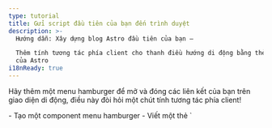 ```yaml
---
type: tutorial
title: Gửi script đầu tiên của bạn đến trình duyệt
description: >-
  Hướng dẫn: Xây dựng blog Astro đầu tiên của bạn —

  Thêm tính tương tác phía client cho thanh điều hướng di động bằng thẻ script
  của Astro
i18nReady: true
---
```


Hãy thêm một menu hamburger để mở và đóng các liên kết của bạn trên giao diện di động, điều này đòi hỏi một chút tính tương tác phía client!

<PreCheck>
  - Tạo một component menu hamburger
  - Viết một thẻ `<script>` để cho phép khách truy cập trang web mở và đóng menu điều hướng
  - Di chuyển JavaScript của bạn sang tệp `.js` riêng
</PreCheck>

## Xây dựng một component Hamburger

Tạo một component `<Hamburger />` để mở và đóng menu di động của bạn.

<Steps>
1. Tạo một file tên là `Hamburger.astro` trong `src/components/`
  

2. Sao chép đoạn mã sau vào component của bạn. Đây sẽ là biểu tượng "hamburger" với 3 dòng để mở và đóng các liên kết điều hướng trên di động. (Bạn sẽ thêm phần CSS mới vào `global.css` sau.)

    ```astro title="src/components/Hamburger.astro"
    --- 
    ---
    <div class="hamburger">
      <span class="line"></span>
      <span class="line"></span>
      <span class="line"></span>
    </div>
    ```

3. Đặt component `<Hamburger />` mới này ngay trước component `<Navigation />` trong file `Header.astro`. 

    <details>
    <summary>Hiển thị mã cho tôi!</summary>

    ```astro title="src/components/Header.astro" ins={2,7}
    ---
    import Hamburger from './Hamburger.astro';
    import Navigation from './Navigation.astro';
    ---
    <header>
      <nav>
        <Hamburger />
        <Navigation />
      </nav>
    </header>
    ```
    </details>

4. Thêm các style sau cho component Hamburger:

    ```css title="src/styles/global.css" ins={2-13, 56-58}
    /* style cho nav */
    .hamburger {
      padding-right: 20px;
      cursor: pointer;
    }

    .hamburger .line {
      display: block;
      width: 40px;
      height: 5px;
      margin-bottom: 10px;
      background-color: #ff9776;
    }

    .nav-links {
      width: 100%;
      top: 5rem;
      left: 48px;
      background-color: #ff9776;
      display: none;
      margin: 0;
    }

    .nav-links a {
      display: block;
      text-align: center;
      padding: 10px 0;
      text-decoration: none;
      font-size: 1.2rem;
      font-weight: bold;
      text-transform: uppercase;
    }

    .nav-links a:hover, a:focus {
      background-color: #ff9776;
    }

    .expanded {
      display: unset;
    }

    @media screen and (min-width: 636px) {
      .nav-links {
        margin-left: 5em;
        display: block;
        position: static;
        width: auto;
        background: none;
      }

      .nav-links a {
        display: inline-block;
        padding: 15px 20px;
      }

      .hamburger {
        display: none;
      }
    }
    ```
</Steps>


## Viết thẻ script đầu tiên của bạn

Header của bạn hiện chưa **tương tác** vì nó chưa thể phản hồi các thao tác của người dùng, như bấm vào menu hamburger để hiển thị hoặc ẩn các liên kết điều hướng. 

Thêm một thẻ `<script>` sẽ cung cấp JavaScript phía client để "lắng nghe" các sự kiện từ người dùng và phản hồi phù hợp.

<Steps>
1. Thêm thẻ `<script>` sau vào file `index.astro`, ngay trước thẻ đóng `</body>`.

    ```astro title="src/pages/index.astro" ins={2-6}
      <Footer />
      <script>
        document.querySelector('.hamburger')?.addEventListener('click', () => {
          document.querySelector('.nav-links')?.classList.toggle('expanded');
        });
      </script>
    </body>
    ```

2. Kiểm tra lại trang web của bạn trên các kích thước màn hình khác nhau, và xác nhận rằng bạn đã có một menu điều hướng hoạt động, vừa đáp ứng với kích thước màn hình vừa phản hồi thao tác người dùng trên trang này.
</Steps>

### Import một file `.js`

Thay vì viết JavaScript trực tiếp trên từng trang, bạn có thể chuyển nội dung của thẻ `<script>` sang một file `.js` riêng trong dự án.

<Steps>
1. Tạo file `src/scripts/menu.js` (bạn cần tạo thư mục `/scripts/` mới) và chuyển đoạn JavaScript của bạn vào đó.

    ```js title="src/scripts/menu.js"
    document.querySelector('.hamburger').addEventListener('click', () => {
      document.querySelector('.nav-links').classList.toggle('expanded');
    });
    ```

2. Thay thế nội dung thẻ `<script>` trên `index.astro` bằng import file sau:

    ```astro title="src/pages/index.astro" ins={7} del={3-5}
      <Footer />
      <script>
        document.querySelector('.hamburger')?.addEventListener('click', () => {
          document.querySelector('.nav-links')?.classList.toggle('expanded');
        });

        import "../scripts/menu.js";
      </script>
    </body>
    ```

3. Kiểm tra lại trang web của bạn ở kích thước màn hình nhỏ hơn và xác nhận rằng menu hamburger vẫn mở và đóng các liên kết điều hướng.


4. Thêm cùng một thẻ `<script>` với import vào hai trang khác, `about.astro` và `blog.astro` và xác nhận rằng bạn có một header tương tác, đáp ứng trên mỗi trang.

    ```astro title="src/pages/about.astro & src/pages/blog.astro" ins={2-4}
      <Footer />
      <script>
        import "../scripts/menu.js";
      </script>
    </body>
    ```
</Steps>

:::note[Takeaway]
Trước đây bạn đã sử dụng một chút JavaScript để xây dựng các phần của trang web:

- Đặt tiêu đề và heading động cho trang
- Duyệt qua danh sách kỹ năng trên trang About
- Hiển thị điều kiện các phần tử HTML

Những lệnh đó đều được thực thi trong quá trình build để tạo HTML tĩnh cho trang web, sau đó mã sẽ bị "loại bỏ".

**JavaScript trong thẻ `<script>` sẽ được gửi đến trình duyệt**, và sẵn sàng chạy dựa trên các thao tác của người dùng như làm mới trang hoặc bật/tắt một trường nhập liệu.
:::



<Box icon="question-mark">

### Kiểm tra kiến thức của bạn

1. Khi nào Astro chạy bất kỳ JavaScript nào được viết trong frontmatter của component?
    <MultipleChoice>
      <Option>
       Astro không bao giờ chạy JavaScript
      </Option>
      <Option isCorrect>
        vào thời điểm build
      </Option>
      <Option>
         Khi người dùng bấm vào nút
      </Option>
    </MultipleChoice>

2. Astro có thể gửi JavaScript ra trình duyệt để cho phép:
    <MultipleChoice>
      <Option>
        người dùng bấm vào các liên kết trang
      </Option>
      <Option>
        tăng tốc độ tải trang
      </Option>
      <Option isCorrect>
        tính tương tác phía client
      </Option>
    </MultipleChoice>

3. JavaScript phía client sẽ được gửi đến trình duyệt người dùng khi nó được viết hoặc import:
    <MultipleChoice>
      <Option isCorrect>
        trong thẻ `<script>`
      </Option>
      <Option>
        giữa các khối mã của file `.astro`
      </Option>
      <Option>
        trong `global.css`
      </Option>
    </MultipleChoice>

</Box>

<Box icon="check-list">

## Danh sách kiểm tra

<Checklist>
- [ ] Tôi có thể thêm tính tương tác phía client với JavaScript trong thẻ `<script>`.
- [ ] Tôi có thể import một file `.js` vào thẻ `<script>`.
</Checklist>

</Box>

### Tài liệu tham khảo

[Tài liệu script phía client trong Astro](/vi/guides/client-side-scripts/)